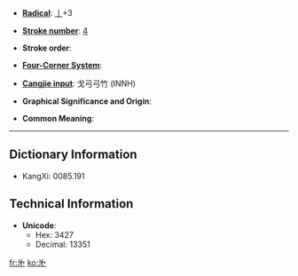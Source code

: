 * '''[[Wiktionary:Chinese radical index| Radical]]''': [[Wiktionary:Chinese radical index 亅|亅]]+3

* '''[[Wiktionary:Chinese total strokes index|Stroke number]]''': [[Wiktionary:Chinese total strokes index 4|4]]

* '''Stroke order''': 

* '''[[Wiktionary:Chinese four corner index|Four-Corner System]]''': 

* '''[[Wiktionary:Chinese Cangjie index|Cangjie input]]''': 戈弓弓竹 (INNH)

* '''Graphical Significance and Origin''': 

* '''Common Meaning''': 

----

== Dictionary Information ==

* KangXi: 0085.191

== Technical Information ==

* '''Unicode''':
** Hex: 3427
** Decimal: 13351

[[fr:㐧]]
[[ko:㐧]]